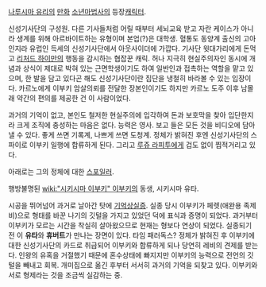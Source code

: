 [[나루시마 유리]]의 [[만화]] [[소년마법사]]의 등장[[캐릭터]].

신성기사단의 구성원. 다른 기사들처럼 어릴 때부터 세뇌교육 받고 자란 케이스가 아니라 생계를 위해 아르바이트하는 유형이며 본업(?)은 대학생. 혈통도 동양계 출신의 고아인지라 유럽인 득세의 신성기사단에서 아웃사이더에 가깝다. 기사단 윗대가리에게 돈먹고 [[리처드 하이만]]의 행동을 감시하는 협잡꾼 캐릭. 허나 지극히 현실주의자인 동시에 개념과 상식이 제대로 박혀 있는 근면학생이기도 하여 일반인과 접촉하는 역할을 맡고 있으며, 한 발을 담고 있다곤 해도 신성기사단이란 집단을 냉철히 바라볼 수 있는 입장이다. 카르노에게 이부키 암살의뢰를 전달한 장본인이기도 하지만 카르노 도주 이후 남몰래 약간의 편의를 제공한 건 이 사람이었다.

과거의 기억이 없고, 본인도 철저한 현실주의에 입각하여 돈과 보호막을 찾아 입단한지라 크게 조직에 충성하는 마음은 없다. 능력은 영사. 보고 들은 모든 것을 비디오에 담아낼 수 있다. 좋게 쓰면 기록계, 나쁘게 쓰면 도청계. 정체가 밝혀진 후엔 신성기사단의 스파이로 이부키 일행에 합류하게 된다. 그리고 [[루쥬 라피투]]에게 겁도 없이 찝적거리고 있다.

아래로는 그의 정체에 대한 [[스포일러]].










행방불명된 [[wiki:"시키시마 이부키" 이부키]]의 동생, 시키시마 유타. 

시공을 뛰어넘어 과거로 날아간 탓에 [[기억상실증]]. 실종 당시 이부키가 페렛(애완용 족제비)으로 형태를 바꾼 나기의 깃털을 가지고 있었던 덕에 표식과 증명이 되었다. 과거부터 이부키가 모르는 시간을 착실히 살아왔으므로 현재는 형보다 연상이 되었다. 실종되기 전 이 '''유타'''와 '''휴버트'''가 만나는 장면이 있다. 타임 패러독스? 정체가 밝혀진 후 이부키에 대한 신성기사단의 카드로 취급되어 이부키와 합류하게 되나 당연히 레비의 견제를 받는다. 인왕의 유혹을 거절했기 때문에 혼수상태에 빠지지만 이부키의 능력으로 전언의 깃털을 빼내고 회복. 개미집으로 옮긴 후부터 서서히 과거의 기억을 되찾고 있다. 이부키와 서로 형제라는 것을 조금씩 실감하는 중.
